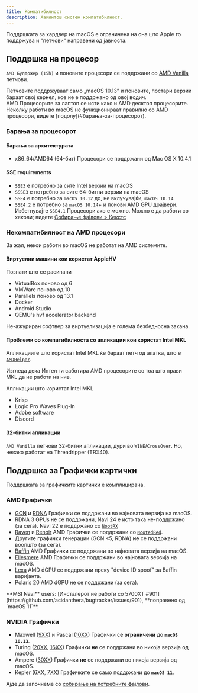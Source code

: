 ```yaml
---
title: Компатибилност
description: Хакинтош систем компатибилност.
---
```



Поддршката за хардвер на macOS е ограничена на она што Apple го поддржува и "петчови" направени од јавноста.

## Поддршка на процесор

`AMD Булдожер (15h)` и поновите процесори се поддржани со [AMD Vanilla](https://github.com/AMD-OSX/AMD_Vanilla) петчови.

<Aside type="caution">
Петчовите поддржуваат само „macOS 10.13“ и поновите, постари верзии бараат свој кернел, кое не е поддржано од овој водич.
</Aside>

<Aside type="tip">
AMD Процесорите за лаптоп се исти како и AMD десктоп процесорите.
</Aside>

<Aside type="danger">
Неколку работи во macOS не функционираат правилно со AMD процесори, видете [подолу](#барања-за-процесорот).
</Aside>

### Барања за процесорот

#### Барања за архитектурата

- x86_64/AMD64 (64-бит) Процесори се поддржани од Mac OS X 10.4.1

#### SSE requirements

- `SSE3` е потребно за сите Intel верзии на macOS
- `SSSE3` е потребно за сите 64-битни верзии на macOS
- `SSE4` е потребно за `macOS 10.12` до, не вклучувајќи, `macOS 10.14`
- `SSE4.2` е потребно за `macOS 10.14`+ и понови AMD GPU драјвери. Избегнувајте `SSE4.1` Процесори ако е можно. Можно е да работи со хекови; видете [Собирање фајлови > Кекстс](/en/guides/hackintosh/gathering-files/kexts)

### Некомпатибилност на AMD процесoри

За жал, некои работи во macOS не работат на AMD системите.

#### Виртуелни машини кои користат AppleHV

Познати што се расипани

- VirtualBox поново од 6
- VMWare поново од 10
- Parallels поново од 13.1
- Docker
- Android Studio
- QEMU's hvf accelerator backend

<Aside type="danger">
Не-ажуриран софтвер за виртуелизација е голема безбедносна закана.
</Aside>

#### Проблеми со компатибилноста со апликации кои користат Intel MKL

Апликациите што користат Intel MKL ќе бараат петч од алатка, што е [`AMDHelper`](https://github.com/alvindimas05/AMDHelper).

Изгледа дека Интел ги саботира AMD процесорите со тоа што прави MKL да не работи на нив.

Апликации што користат Intel MKL

- Krisp
- Logic Pro Waves Plug-In
- Adobe software
- Discord

#### 32-битни апликации

`AMD Vanilla` петчови 32-битни апликации, дури во `WINE`/`CrossOver`. Но, некако работат на Threadripper (TRX40).

## Поддршка за Графички картички

Поддршката за графичките картички е комплицирана.

### AMD Графички

- [GCN](https://en.wikipedia.org/wiki/Graphics_Core_Next) и [RDNA](<https://en.wikipedia.org/wiki/RDNA_(microarchitecture)>) Графички се поддржани во најновата верзија на macOS.
- RDNA 3 GPUs не се поддржани, Navi 24 е исто така не-поддржано (за сега). Navi 22 е поддржано со [`NootRX`](/en/applehax/nootrx)
- [Raven](https://www.techpowerup.com/gpu-specs/amd-raven.g816) и [Renoir](https://www.techpowerup.com/gpu-specs/amd-renoir.g1058) AMD Графички се поддржани со [`NootedRed`](/en/applehax/nootedred).
- Другите графички генерации (GCN \<5, RDNA) **не** се поддржани воопшто (за сега).
- [Baffin](https://www.techpowerup.com/gpu-specs/amd-baffin.g796) AMD Графички се поддржани во најновата верзија на macOS.
- [Ellesmere](https://www.techpowerup.com/gpu-specs/amd-ellesmere.g795) AMD Графички се поддржани во најновата верзија на macOS.
- [Lexa](https://www.techpowerup.com/gpu-specs/amd-lexa.g806) AMD dGPU се поддржани преку "device ID spoof" зa Baffin варијанта.
- Polaris 20 AMD dGPU не се поддржани (за сега).

<Aside type="danger">
**MSI Navi** users: [Инсталерот не работи со 5700XT #901](https://github.com/acidanthera/bugtracker/issues/901), **поправено од `macOS 11`**.
</Aside>

### NVIDIA Графички

- Maxwell ([9XX](https://en.wikipedia.org/wiki/GeForce_900_series)) и Pascal ([10XX](https://en.wikipedia.org/wiki/GeForce_10_series)) Графички се **ограничени** до **`macOS 10.13`**.
- Turing ([20XX](https://en.wikipedia.org/wiki/GeForce_20_series), [16XX](https://en.wikipedia.org/wiki/GeForce_16_series)) Графички **не** се поддржани во никоја верзија од macOS.
- Ampere ([30XX](https://en.wikipedia.org/wiki/GeForce_30_series)) Графички **не** се поддржани во никоја верзија од macOS.
- Kepler ([6XX](https://en.wikipedia.org/wiki/GeForce_600_series), [7XX](https://en.wikipedia.org/wiki/GeForce_700_series)) Графичките се само поддржани до **`macOS 11`**.

Ајде да започнеме со [собирање на потребните фајлови](/mk/guides/hackintosh/gathering-files).

